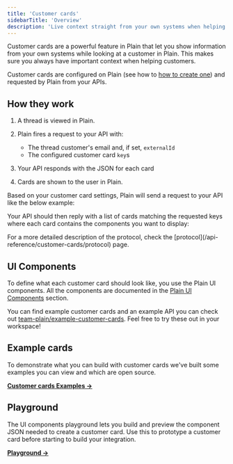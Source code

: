 ```yaml
---
title: 'Customer cards'
sidebarTitle: 'Overview'
description: 'Live context straight from your own systems when helping customers.'
---
```


Customer cards are a powerful feature in Plain that let you show information from your own systems while looking at a customer in Plain. This makes sure you always have important context when helping customers.

Customer cards are configured on Plain (see how to [how to create one](/api-reference/customer-cards/create-a-customer-card)) and requested by Plain from your APIs.

## How they work

1. A thread is viewed in Plain.
2. Plain fires a request to your API with:

   - The thread customer's email and, if set, `externalId`
   - The configured customer card `key`s

3. Your API responds with the JSON for each card
4. Cards are shown to the user in Plain.

Based on your customer card settings, Plain will send a request to your API like the below example:

<Snippet file="customer-cards/customer-cards-basic-request.mdx" />

Your API should then reply with a list of cards matching the requested keys where each card contains the components you want to display:

<Snippet file="customer-cards/customer-cards-basic-response.mdx" />

<Note>
  For a more detailed description of the protocol, check the
  [protocol](/api-reference/customer-cards/protocol) page.
</Note>

## UI Components

To define what each customer card should look like, you use the Plain UI components. All the components are documented in the [Plain UI Components](/api-reference/ui-components/) section.

You can find example customer cards and an example API you can check out [team-plain/example-customer-cards](https://github.com/team-plain/example-customer-cards). Feel free to try these out in your workspace!

## Example cards

To demonstrate what you can build with customer cards we've built some examples you can view and which are open source.

[**Customer cards Examples →**](https://github.com/team-plain/example-customer-cards)

## Playground

The UI components playground lets you build and preview the component JSON needed to create a customer card. Use this to prototype a customer card before starting to build your integration.

[**Playground →**](https://app.plain.com/developer/ui-components-playground/)
